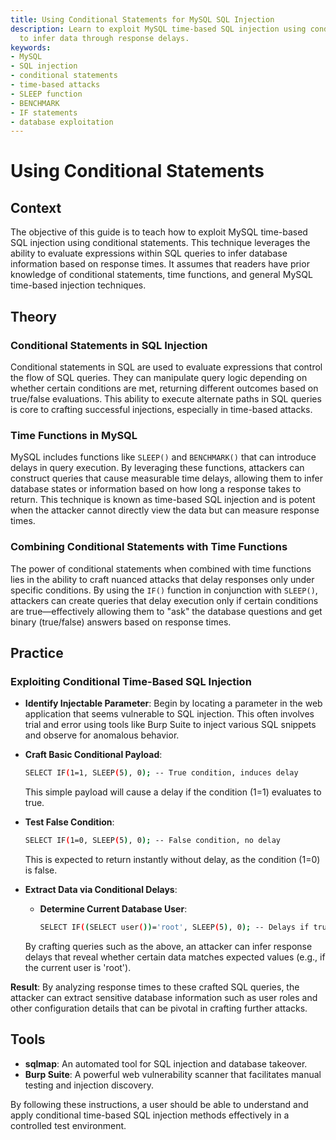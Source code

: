 ```yaml
---
title: Using Conditional Statements for MySQL SQL Injection
description: Learn to exploit MySQL time-based SQL injection using conditional statements
  to infer data through response delays.
keywords:
- MySQL
- SQL injection
- conditional statements
- time-based attacks
- SLEEP function
- BENCHMARK
- IF statements
- database exploitation
---
```


# Using Conditional Statements

## Context

The objective of this guide is to teach how to exploit MySQL time-based SQL injection using conditional statements. This technique leverages the ability to evaluate expressions within SQL queries to infer database information based on response times. It assumes that readers have prior knowledge of conditional statements, time functions, and general MySQL time-based injection techniques.

## Theory

### Conditional Statements in SQL Injection

Conditional statements in SQL are used to evaluate expressions that control the flow of SQL queries. They can manipulate query logic depending on whether certain conditions are met, returning different outcomes based on true/false evaluations. This ability to execute alternate paths in SQL queries is core to crafting successful injections, especially in time-based attacks.

### Time Functions in MySQL

MySQL includes functions like `SLEEP()` and `BENCHMARK()` that can introduce delays in query execution. By leveraging these functions, attackers can construct queries that cause measurable time delays, allowing them to infer database states or information based on how long a response takes to return. This technique is known as time-based SQL injection and is potent when the attacker cannot directly view the data but can measure response times.

### Combining Conditional Statements with Time Functions

The power of conditional statements when combined with time functions lies in the ability to craft nuanced attacks that delay responses only under specific conditions. By using the `IF()` function in conjunction with `SLEEP()`, attackers can create queries that delay execution only if certain conditions are true—effectively allowing them to "ask" the database questions and get binary (true/false) answers based on response times.

## Practice

### Exploiting Conditional Time-Based SQL Injection

- **Identify Injectable Parameter**: Begin by locating a parameter in the web application that seems vulnerable to SQL injection. This often involves trial and error using tools like Burp Suite to inject various SQL snippets and observe for anomalous behavior.

- **Craft Basic Conditional Payload**:
    ```bash
    SELECT IF(1=1, SLEEP(5), 0); -- True condition, induces delay
    ```
  This simple payload will cause a delay if the condition (1=1) evaluates to true.

- **Test False Condition**:
    ```bash
    SELECT IF(1=0, SLEEP(5), 0); -- False condition, no delay
    ```
  This is expected to return instantly without delay, as the condition (1=0) is false.

- **Extract Data via Conditional Delays**:
    - **Determine Current Database User**:
        ```bash
        SELECT IF((SELECT user())='root', SLEEP(5), 0); -- Delays if true
        ```

    By crafting queries such as the above, an attacker can infer response delays that reveal whether certain data matches expected values (e.g., if the current user is 'root').

**Result**: By analyzing response times to these crafted SQL queries, the attacker can extract sensitive database information such as user roles and other configuration details that can be pivotal in crafting further attacks.

## Tools

- **sqlmap**: An automated tool for SQL injection and database takeover.
- **Burp Suite**: A powerful web vulnerability scanner that facilitates manual testing and injection discovery. 

By following these instructions, a user should be able to understand and apply conditional time-based SQL injection methods effectively in a controlled test environment.